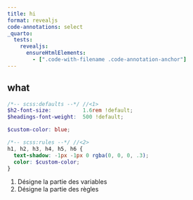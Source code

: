 ```yaml
---
title: hi
format: revealjs
code-annotations: select
_quarto:
  tests:
    revealjs:
      ensureHtmlElements:
        - [".code-with-filename .code-annotation-anchor"]
---
```


## what

```.scss

/*-- scss:defaults --*/ //<1>
$h2-font-size:          1.6rem !default;
$headings-font-weight:  500 !default;

$custom-color: blue;

/*-- scss:rules --*/ //<2>
h1, h2, h3, h4, h5, h6 {
  text-shadow: -1px -1px 0 rgba(0, 0, 0, .3);
  color: $custom-color;
}
```
1. Désigne la partie des variables
2. Désigne la partie des règles


